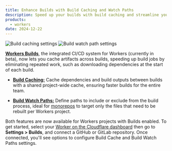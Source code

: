 ```yaml
---
title: Enhance Builds with Build Caching and Watch Paths
description: Speed up your builds with build caching and streamline your monorepo workflows with build watch paths in Workers Builds (beta).
products:
  - workers
date: 2024-12-22
---
```


![Build caching settings](~/assets/images/workers/platform/ci-cd/workers-build-caching.png)
![Build watch path settings](~/assets/images/workers/platform/ci-cd/workers-build-watch-paths.png)

[**Workers Builds**](/workers/ci-cd/builds/), the integrated CI/CD system for Workers (currently in beta), now lets you cache artifacts across builds, speeding up build jobs by eliminating repeated work, such as downloading dependencies at the start of each build.

- **[Build Caching:](/workers/ci-cd/builds/build-caching/)** Cache dependencies and build outputs between builds with a shared project-wide cache, ensuring faster builds for the entire team.

- **[Build Watch Paths:](/workers/ci-cd/builds/build-watch-paths/)** Define paths to include or exclude from the build process, ideal for [monorepos](/workers/ci-cd/builds/advanced-setups/#monorepos) to target only the files that need to be rebuilt per Workers project.

Both features are now available for Workers projects with Builds enabled. To get started, select your [Worker on the Cloudflare dashboard](https://dash.cloudflare.com) then go to **Settings > Builds**, and connect a GitHub or GitLab repository. Once connected, you'll see options to configure Build Cache and Build Watch Paths settings.
